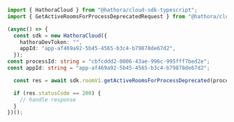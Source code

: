 ```typescript GetActiveRoomsForProcessDeprecated.ts
import { HathoraCloud } from "@hathora/cloud-sdk-typescript";
import { GetActiveRoomsForProcessDeprecatedRequest } from "@hathora/cloud-sdk-typescript/dist/sdk/models/operations";

(async() => {
  const sdk = new HathoraCloud({
    hathoraDevToken: "",
    appId: "app-af469a92-5b45-4565-b3c4-b79878de67d2",
  });
const processId: string = "cbfcddd2-0006-43ae-996c-995fff7bed2e";
const appId: string = "app-af469a92-5b45-4565-b3c4-b79878de67d2";

  const res = await sdk.roomV1.getActiveRoomsForProcessDeprecated(processId, appId);

  if (res.statusCode == 200) {
    // handle response
  }
})();
```
